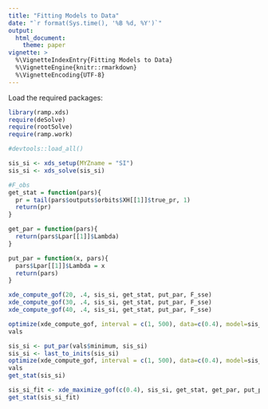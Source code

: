 ```yaml
---
title: "Fitting Models to Data" 
date: "`r format(Sys.time(), '%B %d, %Y')`"
output:
  html_document: 
    theme: paper 
vignette: >
  %\VignetteIndexEntry{Fitting Models to Data}
  %\VignetteEngine{knitr::rmarkdown}
  %\VignetteEncoding{UTF-8}
---
```



Load the required packages:

```r
library(ramp.xds)
require(deSolve)
require(rootSolve)
require(ramp.work)
```

```r
#devtools::load_all()
```

```r
sis_si <- xds_setup(MYZname = "SI")
sis_si <- xds_solve(sis_si)
```

```r
#F_obs
get_stat = function(pars){
  pr = tail(pars$outputs$orbits$XH[[1]]$true_pr, 1)
  return(pr)
}

get_par = function(pars){
  return(pars$Lpar[[1]]$Lambda)
}

put_par = function(x, pars){
  pars$Lpar[[1]]$Lambda = x
  return(pars)
}
```

```r
xde_compute_gof(20, .4, sis_si, get_stat, put_par, F_sse)
xde_compute_gof(30, .4, sis_si, get_stat, put_par, F_sse)
xde_compute_gof(40, .4, sis_si, get_stat, put_par, F_sse)
```


```r
optimize(xde_compute_gof, interval = c(1, 500), data=c(0.4), model=sis_si, F_obs=get_stat, put_par=put_par, F_gof=F_sse, Tmax=1000) -> vals
vals
```


```r
sis_si <- put_par(vals$minimum, sis_si)
sis_si <- last_to_inits(sis_si)
optimize(xde_compute_gof, interval = c(1, 500), data=c(0.4), model=sis_si, F_obs=get_stat, put_par=put_par, F_gof=F_sse, Tmax=1000) -> vals
vals
get_stat(sis_si)
```


```r
sis_si_fit <- xde_maximize_gof(c(0.4), sis_si, get_stat, get_par, put_par, F_sse, Tmax=1000)
get_stat(sis_si_fit)
```


